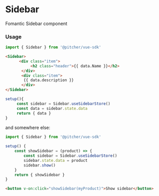 
<!-- import SidebarExample from './examples/SidebarExample' -->


<!-- 
    Visual example of Sidebar breaks the Storybook UI 
    because it wraps the site's root with additional divs
-->
<!--
    return {
        props: Object.keys(argTypes),
        components: { SidebarExample },
        template: `<SidebarExample v-bind="$props" />`
    }
}
-->

<!-- Define story settings here -->
<Meta title="Components/Sidebar" />

# Sidebar
Fomantic Sidebar component

<!--
<Story name="Default">
    {Template.bind({})}
</Story>
-->

### Usage

```javascript
import { Sidebar } from '@pitcher/vue-sdk'
```
```html
<Sidebar>
      <div class="item">
           <h2 class="header">{{ data.Name }}</h2>
       </div>
       <div class="item">
        {{ data.description }}
       </div>
</Sidebar>
```

```javascript
setup(){
     const sidebar = Sidebar.useSidebarStore()
     const data = sidebar.state.data
     return { data }
}
```

and somewhere else:

```javascript
import { Sidebar } from '@pitcher/vue-sdk'

setup() {
    const showSidebar = (product) => {
        const sidebar = Sidebar.useSidebarStore()
        sidebar.state.data = product
        sidebar.show()
    }
    return { showSidebar }
}
```

```html
<button v-on:click="showSidebar(myProduct)">Show sidebar</button>
```
